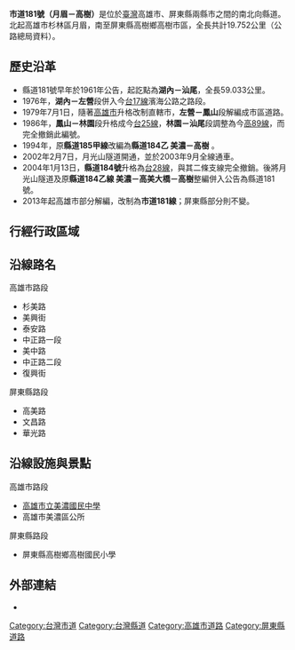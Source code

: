 {{Infobox Taiwan Highway
| Type = CH
| Num = 181
| Dep = [[高雄市政府|高雄市政府]]<br>[[屏東縣政府|屏東縣政府]]
| map = {{Maplink|frame=yes|plain=yes|frame-align=center|frame-width=290|type=line|stroke-width=3}}
| map_custom = yes
| Length = 19.752
| LastExt = 
| Allocation = 
 {{Plainlist|
* {{Jct|country=TWN|TRKH|140}}
* {{Jct|country=TWN|TRKH|99}}
* {{Jct|country=TWN|PH|28}}
* {{Jct|country=TWN|TRKH|101}}
* {{Jct|country=TWN|TRKH|102}}
 }}
| SpeedHigh = 
| Start = [[高雄市|高雄市]][[杉林區|杉林區]]月眉
| End = [[屏東縣|屏東縣]][[高樹鄉|高樹鄉]]高樹市區
}}
'''市道181號（月眉－高樹）'''是位於[[臺灣|臺灣]]高雄市、屏東縣兩縣市之間的南北向縣道。北起高雄市杉林區月眉，南至屏東縣高樹鄉高樹市區，全長共計19.752公里（公路總局資料）。
{{Gallery|File:Yueguangshan_Tunnel_20210418.jpg|月光山隧道}}

== 歷史沿革 ==
* 縣道181號早年於1961年公告，起訖點為'''湖內－汕尾'''，全長59.033公里。
* 1976年，'''湖內－左營'''段併入今[[台17線|台17線]]濱海公路之路段。
* 1979年7月1日，隨著[[高雄市_(1945年-2010年)|高雄市]]升格改制直轄市，'''左營－鳳山'''段解編成市區道路。
* 1986年，'''鳳山－林園'''段升格成今[[台25線|台25線]]，'''林園－汕尾'''段調整為今[[高雄市區道列表#高89線|高89線]]，而完全撤銷此編號。
* 1994年，原'''縣道185甲線'''改編為'''縣道184乙 美濃－高樹''' 。
* 2002年2月7日，月光山隧道開通，並於2003年9月全線通車。
* 2004年1月13日，'''縣道184號'''升格為[[台28線|台28線]]，與其二條支線完全撤銷。後將月光山隧道及原'''縣道184乙線 美濃－高美大橋－高樹'''整編併入公告為縣道181號。
* 2013年起高雄市部分解編，改制為'''市道181線'''；屏東縣部分則不變。

== 行經行政區域 ==
{{TWNinttop}}
{{TWNint |county=高雄市 |cspan=29 |tcd=杉林區 |tspan=5 |location=月眉 |km=0.0 |road={{Jct|country=TWN|PH|29}}<br>{{Jct|country=TWN|TRKH|113-1}}<br>{{Jct|country=TWN|TRKH|115}} |notes=公路起點<br>[[File:TW_THWkh113-1.png|20px]]起點<br>[[File:TW_THWkh115.svg|27px]]起點 }}
{{TWNint |location=判產 |km= |road={{Jct|country=TWN|TRKH|115}} |notes= }}
{{台灣公路設施|bri||月光一橋}}
{{TWNint |location=南山 |lspan=2 |km= |road={{Jct|country=TWN|TRKH|113}} |notes= }}
{{台灣公路設施|bri||杉美橋}}
{{台灣公路設施|tun||月光山}}
{{TWNint |tcd=美濃區 |tspan=23 |location=中圳 |lspan=3 |km= |road=（地區道路） |notes= }}
{{台灣公路設施|bri||美興橋}}
{{TWNint |km= |road={{Jct|country=TWN|TRKH|108}} |notes= }}
{{TWNint |location=美濃市區 |lspan=3 |km=7.8 |road={{Jct|country=TWN|TRKH|140}} |notes=與[[File:TW_THWkh140.svg|27px]]共線起點 |status=concur }}
{{台灣公路設施|bri||泰安橋}}
{{TWNint |km= |road={{Jct|country=TWN|TRKH|140}} |notes= |status=concur }}
{{台灣公路設施|bri||美濃橋}}
{{TWNint |location=柚子林 |lspan=4 |km= |road={{Jct|country=TWN|TRKH|140}} |notes=與[[File:TW_THWkh140.svg|27px]]共線終點 |status=concur }}
{{TWNint |km= |road={{Jct|country=TWN|TRKH|99}} |notes=與[[File:TW_THWkh99.svg|27px]]共線起點 |status=concur }}
{{台灣公路設施|bri||共和橋}}
{{TWNint |km= |road={{Jct|country=TWN|TRKH|99}} |notes= |status=concur }}
{{台灣公路設施|bri||共通橋}}
{{TWNint |location=中壇 |lspan=2 |km=9.44 |road={{Jct|country=TWN|PH|28}}<br>{{Jct|country=TWN|TRKH|99}} |notes=與[[File:TW_THWkh99.svg|27px]]共線終點<br>與[[File:TW_PHW28.svg|20px]]共線起點 |status=concur }}
{{TWNint |km=9.7 |road={{Jct|country=TWN|PH|28}} |notes=與[[File:TW_PHW28.svg|20px]]共線終點 |status=concur }}
{{TWNint |location=五支寮 |km= |road={{Jct|country=TWN|TRKH|101}} |notes=與[[File:TW_THWkh101.svg|27px]]共線起點 |status=concur }}
{{台灣公路設施|bri||復興橋}}
{{TWNint |location=橫山 |lspan=5 |km= |road={{Jct|country=TWN|TRKH|105}}<br>{{Jct|country=TWN|TRKH|101}}  |notes= |status=concur }}
{{TWNint |km= |road={{Jct|country=TWN|TRKH|102}}<br>{{Jct|country=TWN|TRKH|101}} |notes=與[[File:TW_THWkh102.svg|27px]]共線起點 |status=concur }}
{{台灣公路設施|bri||龍獅橋}}
{{TWNint |km= |road={{Jct|country=TWN|TRKH|102}}<br>{{Jct|country=TWN|TRKH|101}} |notes=與[[File:TW_THWkh102.svg|27px]]共線終點 |status=concur }}
{{TWNint |km= |road={{Jct|country=TWN|TRKH|101}} |notes=與[[File:TW_THWkh101.svg|27px]]共線終點 |status=concur }}
{{TWNint |location=龜山 |lspan=2 |km= |road={{Jct|country=TWN|TRKH|100}} |notes=[[File:TW_THWkh100.svg|27px]]終點 }}
{{TWNint |km= |road={{Jct|country=TWN|TRKH|103}} |notes= }}
{{台灣公路設施|bri|15.18~17.245|高美大橋|高美大橋}}
{{TWNint |county=屏東縣 |cspan=2 |tcd=高樹鄉 |tspan=2 |location=[[東振新|東振新]] |km= |road=（地區道路） |notes= }}
{{TWNint |location=高樹市區 |km=19.752 |road={{Jct|country=TWN|PH|22}}<br>{{Jct|country=TWN|PH|27}} |notes=公路終點<br>[[File:TW_PHW22.svg|20px]]終點 }}
{{Jctbtm |conv=no |keys=concur }}

== 沿線路名 ==
{{Col-begin}}
{{Col-2}}
; 高雄市路段
* 杉美路
* 美興街
* 泰安路
* 中正路一段
* 美中路
* 中正路二段
* 復興街
{{Col-2}}
; 屏東縣路段
* 高美路
* 文昌路
* 華光路
{{Col-end}}

== 沿線設施與景點 ==
{{Col-begin}}
{{Col-2}}
; 高雄市路段
* [[高雄市立美濃國民中學|高雄市立美濃國民中學]]
* 高雄市美濃區公所
{{Col-2}}
; 屏東縣路段
* 屏東縣高樹鄉高樹國民小學
{{Col-end}}

== 外部連結 ==
* {{Osmrelation|4094067}}

{{台灣縣市道}}
{{高雄公路網}}
{{屏東公路網}}

[[Category:台灣市道|Category:台灣市道]]
[[Category:台灣縣道|Category:台灣縣道]]
[[Category:高雄市道路|Category:高雄市道路]]
[[Category:屏東縣道路|Category:屏東縣道路]]